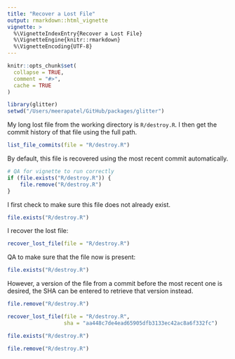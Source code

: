 ```yaml
---
title: "Recover a Lost File"
output: rmarkdown::html_vignette
vignette: >
  %\VignetteIndexEntry{Recover a Lost File}
  %\VignetteEngine{knitr::rmarkdown}
  %\VignetteEncoding{UTF-8}
---
```


```r
knitr::opts_chunk$set(
  collapse = TRUE,
  comment = "#>",
  cache = TRUE
)
```

```r
library(glitter)
setwd("/Users/meerapatel/GitHub/packages/glitter")
```


My long lost file from the working directory is `R/destroy.R`. I then get the commit history of that file using the full path. 

```r

list_file_commits(file = "R/destroy.R")

```

By default, this file is recovered using the most recent commit automatically.

```r
# QA for vignette to run correctly 
if (file.exists("R/destroy.R")) {
    file.remove("R/destroy.R")
} 
```

I first check to make sure this file does not already exist. 

```r
file.exists("R/destroy.R")
```

I recover the lost file:  

```r
recover_lost_file(file = "R/destroy.R")
```

QA to make sure that the file now is present:  

```r
file.exists("R/destroy.R")
```

However, a version of the file from a commit before the most recent one is desired, the SHA can be entered to retrieve that version instead. 

```r
file.remove("R/destroy.R")
```

```r
recover_lost_file(file = "R/destroy.R", 
                  sha = "aa448c7de4ead65905dfb3133ec42ac8a6f332fc")
```


```r
file.exists("R/destroy.R")
```

```r
file.remove("R/destroy.R")
```

